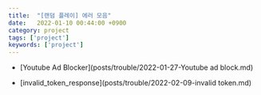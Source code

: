 ```yaml
---
title:  "[랜덤 플레이] 에러 모음"
date:   2022-01-10 00:44:00 +0900
category: project
tags: ['project']
keywords: ['project']
---
```



- [Youtube Ad Blocker](posts/trouble/2022-01-27-Youtube ad block.md)

- [invalid_token_response](posts/trouble/2022-02-09-invalid token.md)